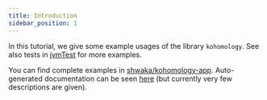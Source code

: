 ```yaml
---
title: Introduction
sidebar_position: 1
---
```


In this tutorial, we give some example usages of the library `kohomology`.
See also tests in [jvmTest](https://github.com/shwaka/kohomology/tree/main/kohomology/src/jvmTest/kotlin/com/github/shwaka/kohomology) for more examples.

You can find complete examples in [shwaka/kohomology-app](https://github.com/shwaka/kohomology-app).
Auto-generated documentation can be seen [here](https://shwaka.github.io/kohomology/dokka/index.html) (but currently very few descriptions are given).
